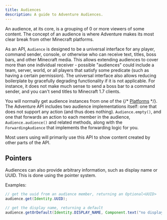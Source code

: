 ```yaml
---
title: Audiences
description: A guide to Adventure Audiences.
---
```


An audience, at its core, is a grouping of 0 or more viewers of some content.
The concept of an audience is where Adventure makes its most clear break from
other Minecraft platforms.

As an API, `Audience` is designed to be a universal interface for any player,
command sender, console, or otherwise who can receive text, titles, boss bars,
and other Minecraft media. This allows extending audiences to cover more than
one individual receiver - possible "audiences" could include a team, server,
world, or all players that satisfy some predicate (such as having a certain
permission). The universal interface also allows reducing boilerplate by
gracefully degrading functionality if it is not applicable. For instance, it
does not make much sense to send a boss bar to a command sender, and you can't
send titles to Minecraft 1.7 clients.

You will normally get audience instances from one of the {/* [Platforms](adventure/platform/index) */}.
The Adventure API includes two audience implementations itself: one that does not
support any action (and thus does nothing). `Audience.empty()`, and one that
forwards an action to each member in the audience, `Audience.audience()` and related
methods, along with the `ForwardingAudience` that implements the forwarding logic
for you.

Most users using will primarily use this API to show content created by other parts
of the API.

## Pointers

Audiences can also provide arbitrary information, such as display name or UUID.
This is done using the pointer system.

Examples:

```java
// get the uuid from an audience member, returning an Optional<UUID>
audience.get(Identity.UUID);

// get the display name, returning a default
audience.getOrDefault(Identity.DISPLAY_NAME, Component.text("no display name!"));
```
